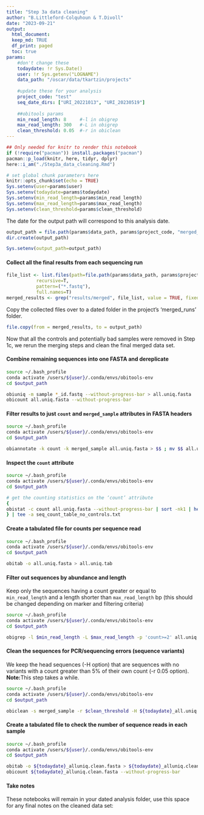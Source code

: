 ```yaml
---
title: "Step 3a data cleaning"
author: "B.Littleford-Colquhoun & T.Divoll"
date: "2023-09-21"
output: 
  html_document:
  keep_md: TRUE
  df_print: paged
  toc: true
params:
    #don't change these
    todaydate: !r Sys.Date()
    user: !r Sys.getenv("LOGNAME")
    data_path: "/oscar/data/tkartzin/projects"
    
    #update these for your analysis
    project_code: "test"
    seq_date_dirs: ["URI_20221013", "URI_20230519"]
    
    ##obitools params
    min_read_length: 8     #-l in obigrep
    max_read_length: 300   #-L in obigrep
    clean_threshold: 0.05  #-r in obiclean
---
```


```r
## Only needed for knitr to render this notebook
if (!require("pacman")) install.packages("pacman")
pacman::p_load(knitr, here, tidyr, dplyr)
here::i_am("./Step3a_data_cleaning.Rmd")
```

```r
# set global chunk parameters here
knitr::opts_chunk$set(echo = TRUE)
Sys.setenv(user=params$user)
Sys.setenv(todaydate=params$todaydate)
Sys.setenv(min_read_length=params$min_read_length)
Sys.setenv(max_read_length=params$max_read_length)
Sys.setenv(clean_threshold=params$clean_threshold)
```

The date for the output path will correspond to this analysis date.
```r
output_path = file.path(params$data_path, params$project_code, "merged_runs", params$todaydate)
dir.create(output_path)

Sys.setenv(output_path=output_path)
```

#### Collect all the final results from each sequencing run
```r
file_list <- list.files(path=file.path(params$data_path, params$project_code, params$seq_date_dirs),
           recursive=T,
           pattern=("*.fastq"),
           full.names=T)
merged_results <- grep("results/merged", file_list, value = TRUE, fixed = TRUE)
```

Copy the collected files over to a dated folder in the project's 'merged_runs' folder.

```r
file.copy(from = merged_results, to = output_path)
```

Now that all the controls and potentially bad samples were removed in Step 1c, we rerun the merging steps and clean the final merged data set.

#### Combine remaining sequences into one FASTA and dereplicate
```bash
source ~/.bash_profile
conda activate /users/${user}/.conda/envs/obitools-env
cd $output_path

obiuniq -m sample *_id.fastq --without-progress-bar > all.uniq.fasta
obicount all.uniq.fasta --without-progress-bar
```

#### Filter results to just `count` and `merged_sample` attributes in FASTA headers
```bash
source ~/.bash_profile
conda activate /users/${user}/.conda/envs/obitools-env
cd $output_path

obiannotate -k count -k merged_sample all.uniq.fasta > $$ ; mv $$ all.uniq.fasta
```

#### Inspect the `count` attribute
```bash
source ~/.bash_profile
conda activate /users/${user}/.conda/envs/obitools-env
cd $output_path

# get the counting statistics on the ‘count’ attribute
{
obistat -c count all.uniq.fasta --without-progress-bar | sort -nk1 | head -20 | column -t 
} | tee -a seq_count_table_no_controls.txt
```

#### Create a tabulated file for counts per sequence read
```bash
source ~/.bash_profile
conda activate /users/${user}/.conda/envs/obitools-env
cd $output_path

obitab -o all.uniq.fasta > all.uniq.tab
```

#### Filter out sequences by abundance and length
Keep only the sequences having a count greater or equal to `min_read_length` and a length shorter than `max_read_length` bp (this should be changed depending on marker and filtering criteria)

```bash
source ~/.bash_profile
conda activate /users/${user}/.conda/envs/obitools-env
cd $output_path

obigrep -l $min_read_length -L $max_read_length -p 'count>=2' all.uniq.fasta > ${todaydate}_all.uniq.fasta
```

#### Clean the sequences for PCR/sequencing errors (sequence variants)
We keep the head sequences (-H option) that are sequences with no variants with a count greater than 5% of their own count (-r 0.05 option). 
**Note:**This step takes a while.
```bash
source ~/.bash_profile
conda activate /users/${user}/.conda/envs/obitools-env
cd $output_path

obiclean -s merged_sample -r $clean_threshold -H ${todaydate}_all.uniq.fasta > ${todaydate}_alluniq.clean.fasta
```
#### Create a tabulated file to check the number of sequence reads in each sample

```bash
source ~/.bash_profile
conda activate /users/${user}/.conda/envs/obitools-env
cd $output_path

obitab -o ${todaydate}_alluniq.clean.fasta > ${todaydate}_alluniq.clean.tab
obicount ${todaydate}_alluniq.clean.fasta --without-progress-bar
```

#### Take notes
These notebooks will remain in your dated analysis folder, use this space for any final notes on the cleaned data set: